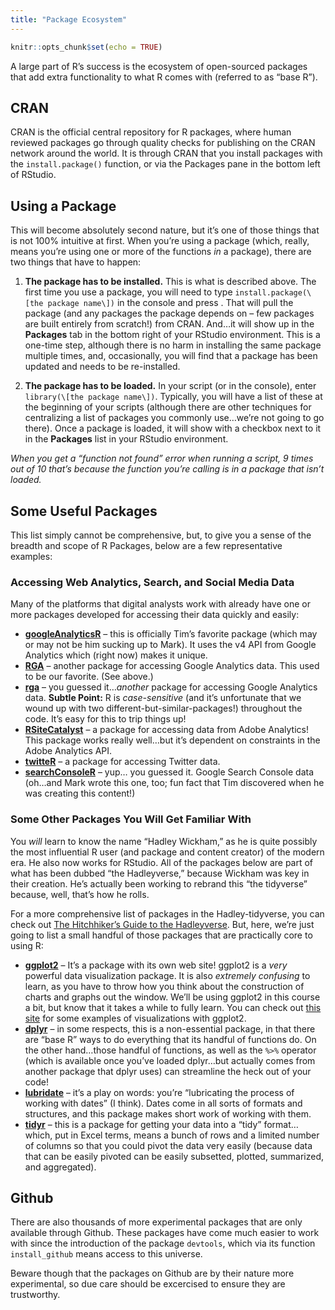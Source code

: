 ```yaml
---
title: "Package Ecosystem"
---
```


```r
knitr::opts_chunk$set(echo = TRUE)
```

A large part of R's success is the ecosystem of open-sourced packages that add extra functionality to what R comes with (referred to as "base R").

## CRAN

CRAN is the official central repository for R packages, where human reviewed packages go through quality checks for publishing on the CRAN network around the world.  It is through CRAN that you install packages with the `install.package()` function, or via the Packages pane in the bottom left of RStudio.

## Using a Package

This will become absolutely second nature, but it's one of those things that is not 100% intuitive at first. When you're using a package (which, really, means you're using one or more of the functions _in_ a package), there are two things that have to happen:

1. **The package has to be installed.** This is what is described above. The first time you use a package, you will need to type `install.package(\[the package name\])` in the console and press <Enter>. That will pull the package (and any packages the package depends on -- few packages are built entirely from scratch!) from CRAN. And...it will show up in the **Packages** tab in the bottom right of your RStudio environment. This is a one-time step, although there is no harm in installing the same package multiple times, and, occasionally, you will find that a package has been updated and needs to be re-installed.

2. **The package has to be loaded.** In your script (or in the console), enter `library(\[the package name\])`. Typically, you will have a list of these at the beginning of your scripts (although there are other techniques for centralizing a list of packages you commonly use...we're not going to go there). Once a package is loaded, it will show with a checkbox next to it in the **Packages** list in your RStudio environment.

_When you get a "function not found" error when running a script, 9 times out of 10 that's because the function you're calling is in a package that isn't loaded._

## Some Useful Packages

This list simply cannot be comprehensive, but, to give you a sense of the breadth and scope of R Packages, below are a few representative examples:

### Accessing Web Analytics, Search, and Social Media Data

Many of the platforms that digital analysts work with already have one or more packages developed for accessing their data quickly and easily:

* **[googleAnalyticsR](http://code.markedmondson.me/googleAnalyticsR/)** -- this is officially Tim's favorite package (which may or may not be him sucking up to Mark). It uses the v4 API from Google Analytics which (right now) makes it unique.
* **[RGA](https://github.com/artemklevtsov/RGA)** -- another package for accessing Google Analytics data. This used to be our favorite. (See above.)
* **[rga](https://github.com/skardhamar/rga)** -- you guessed it..._another_ package for accessing Google Analytics data. **Subtle Point:** R is _case-sensitive_ (and it's unfortunate that we wound up with two different-but-similar-packages!) throughout the code. It's easy for this to trip things up!
* **[RSiteCatalyst](http://randyzwitch.com/rsitecatalyst/)** -- a package for accessing data from Adobe Analytics! This package works really well...but it's dependent on constraints in the Adobe Analytics API.
* **[twitteR](https://cran.r-project.org/web/packages/twitteR/twitteR.pdf)** -- a package for accessing Twitter data.
* **[searchConsoleR](http://code.markedmondson.me/searchConsoleR/)** -- yup... you guessed it. Google Search Console data (oh...and Mark wrote this one, too; fun fact that Tim discovered when he was creating this content!)

### Some Other Packages You Will Get Familiar With
You _will_ learn to know the name "Hadley Wickham," as he is quite possibly the most influential R user (and package and content creator) of the modern era. He also now works for RStudio. All of the packages below are part of what has been dubbed "the Hadleyverse," because Wickham was key in their creation. He's actually been working to rebrand this "the tidyverse" because, well, that's how he rolls.

For a more comprehensive list of packages in the Hadley-tidyverse, you can check out [The Hitchhiker's Guide to the Hadleyverse](http://adolfoalvarez.cl/the-hitchhikers-guide-to-the-hadleyverse/). But, here, we're just going to list a small handful of those packages that are practically core to using R:

* **[ggplot2](http://ggplot2.org/)** -- It's a package with its own web site! ggplot2 is a _very_ powerful data visualization package. It is also _extremely confusing_ to learn, as you have to throw how you think about the construction of charts and graphs out the window. We'll be using ggplot2 in this course a bit, but know that it takes a while to fully learn. You can check out [this site](http://www.r-graph-gallery.com/portfolio/ggplot2-package/) for some examples of visualizations with ggplot2.
* **[dplyr](https://www.r-bloggers.com/data-manipulation-with-dplyr/)** -- in some respects, this is a non-essential package, in that there are "base R" ways to do everything that its handful of functions do. On the other hand...those handful of functions, as well as the `%>%` operator (which is available once you've loaded dplyr...but actually comes from another package that dplyr uses) can streamline the heck out of your code!
* **[lubridate](https://rpubs.com/davoodastaraky/lubridate)** -- it's a play on words:  you're "lubricating the process of working with dates" (I think). Dates come in all sorts of formats and structures, and this package makes short work of working with them.
* **[tidyr](https://blog.rstudio.org/2014/07/22/introducing-tidyr/)** -- this is a package for getting your data into a "tidy" format...which, put in Excel terms, means a bunch of rows and a limited number of columns so that you could pivot the data very easily (because data that can be easily pivoted can be easily subsetted, plotted, summarized, and aggregated).

## Github

There are also thousands of more experimental packages that are only available through Github.  These packages have come much easier to work with since the introduction of the package `devtools`, which via its function `install_github` means access to this universe.

Beware though that the packages on Github are by their nature more experimental, so due care should be excercised to ensure they are trustworthy.



